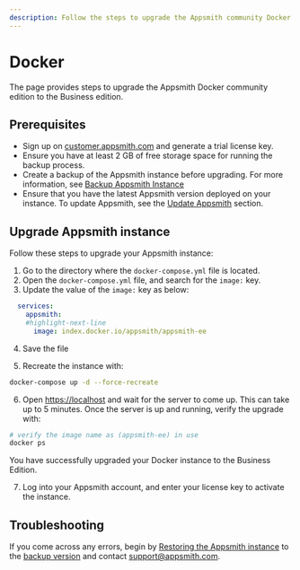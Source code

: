 ```yaml
---
description: Follow the steps to upgrade the Appsmith community Docker installation to a Business Edition.
---
```


# Docker

The page provides steps to upgrade the Appsmith Docker community edition to the Business edition.

## Prerequisites

- Sign up on [customer.appsmith.com](https://customer.appsmith.com/) and generate a trial license key.
- Ensure you have at least 2 GB of free storage space for running the backup process.
- Create a backup of the Appsmith instance before upgrading. For more information, see [Backup Appsmith Instance](/getting-started/setup/instance-management/appsmithctl#backup-instance)
- Ensure that you have the latest Appsmith version deployed on your instance. To update Appsmith, see the [Update Appsmith](/getting-started/setup/instance-management/update-appsmith) section.

## Upgrade Appsmith instance

Follow these steps to upgrade your Appsmith instance:

1. Go to the directory where the `docker-compose.yml` file is located.
2. Open the `docker-compose.yml` file, and search for the `image:` key.
3. Update the value of the `image:` key as below:

``` yaml
  services:
    appsmith:
    #highlight-next-line
      image: index.docker.io/appsmith/appsmith-ee
```
4. Save the file

5. Recreate the instance with:

```bash
docker-compose up -d --force-recreate
```

6. Open [https://localhost](https://localhost) and wait for the server to come up. This can take up to 5 minutes. Once the server is up and running, verify the upgrade with:

```bash
# verify the image name as (appsmith-ee) in use 
docker ps
```
You have successfully upgraded your Docker instance to the Business Edition. 

7.  Log into your Appsmith account, and enter your license key to activate the instance.

## Troubleshooting

If you come across any errors, begin by [Restoring the Appsmith instance](/getting-started/setup/instance-management/appsmithctl?current-command-type=docker-commands#restore-instance) to the [backup version](#prerequisites) and contact [support@appsmith.com](mailto:support@appsmith.com).

